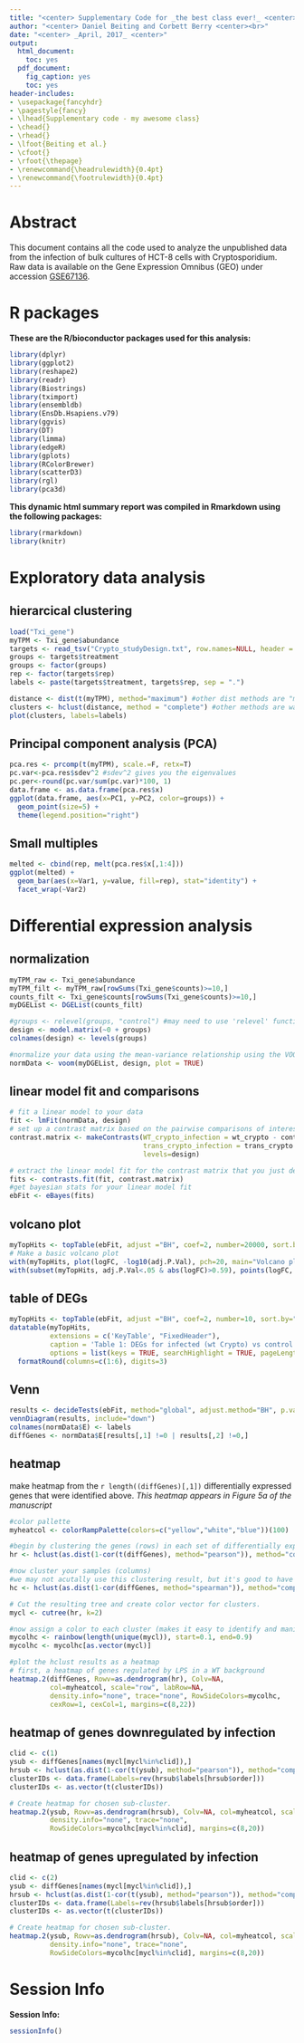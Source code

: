 ```yaml
---
title: "<center> Supplementary Code for _the best class ever!_ <center>"
author: "<center> Daniel Beiting and Corbett Berry <center><br>"
date: "<center> _April, 2017_ <center>"
output:
  html_document:
    toc: yes
  pdf_document:
    fig_caption: yes
    toc: yes
header-includes:
- \usepackage{fancyhdr}
- \pagestyle{fancy}
- \lhead{Supplementary code - my awesome class}
- \chead{}
- \rhead{}
- \lfoot{Beiting et al.}
- \cfoot{}
- \rfoot{\thepage}
- \renewcommand{\headrulewidth}{0.4pt}
- \renewcommand{\footrulewidth}{0.4pt}
---
```


# Abstract
This document contains all the code used to analyze the unpublished data from the infection of bulk cultures of HCT-8 cells with Cryptosporidium.  Raw data is available on the Gene Expression Omnibus (GEO) under accession [GSE67136](http://www.ncbi.nlm.nih.gov/geo/query/acc.cgi?acc=GSE67136). 

# R packages
**These are the R/bioconductor packages used for this analysis:**
```r
library(dplyr)
library(ggplot2)
library(reshape2)
library(readr)
library(Biostrings)
library(tximport)
library(ensembldb)
library(EnsDb.Hsapiens.v79)
library(ggvis)
library(DT)
library(limma)
library(edgeR)
library(gplots) 
library(RColorBrewer)
library(scatterD3)
library(rgl)
library(pca3d)
```

**This dynamic html summary report was compiled in Rmarkdown using the following packages:**
```r
library(rmarkdown)
library(knitr) 
```

# Exploratory data analysis
## hierarcical clustering
```r
load("Txi_gene")
myTPM <- Txi_gene$abundance
targets <- read_tsv("Crypto_studyDesign.txt", row.names=NULL, header = T, as.is = T)
groups <- targets$treatment
groups <- factor(groups)
rep <- factor(targets$rep)
labels <- paste(targets$treatment, targets$rep, sep = ".")

distance <- dist(t(myTPM), method="maximum") #other dist methods are "maximum", "manhattan", "canberra", "binary" or "minkowski"
clusters <- hclust(distance, method = "complete") #other methods are ward.D, ward.D2, single, complete, average
plot(clusters, labels=labels)
```

## Principal component analysis (PCA)
```r
pca.res <- prcomp(t(myTPM), scale.=F, retx=T)
pc.var<-pca.res$sdev^2 #sdev^2 gives you the eigenvalues
pc.per<-round(pc.var/sum(pc.var)*100, 1)
data.frame <- as.data.frame(pca.res$x)
ggplot(data.frame, aes(x=PC1, y=PC2, color=groups)) +
  geom_point(size=5) +
  theme(legend.position="right")
```

## Small multiples
```r
melted <- cbind(rep, melt(pca.res$x[,1:4]))
ggplot(melted) +
  geom_bar(aes(x=Var1, y=value, fill=rep), stat="identity") +
  facet_wrap(~Var2)
```

# Differential expression analysis
## normalization
```r
myTPM_raw <- Txi_gene$abundance
myTPM_filt <- myTPM_raw[rowSums(Txi_gene$counts)>=10,]
counts_filt <- Txi_gene$counts[rowSums(Txi_gene$counts)>=10,]
myDGEList <- DGEList(counts_filt)

#groups <- relevel(groups, "control") #may need to use 'relevel' function
design <- model.matrix(~0 + groups)
colnames(design) <- levels(groups)

#normalize your data using the mean-variance relationship using the VOOM function from Limma
normData <- voom(myDGEList, design, plot = TRUE)

```

## linear model fit and comparisons
```r
# fit a linear model to your data
fit <- lmFit(normData, design)
# set up a contrast matrix based on the pairwise comparisons of interest
contrast.matrix <- makeContrasts(WT_crypto_infection = wt_crypto - control,
                                 trans_crypto_infection = trans_crypto - control,
                                 levels=design)

# extract the linear model fit for the contrast matrix that you just defined above
fits <- contrasts.fit(fit, contrast.matrix)
#get bayesian stats for your linear model fit
ebFit <- eBayes(fits)
```

## volcano plot
```r
myTopHits <- topTable(ebFit, adjust ="BH", coef=2, number=20000, sort.by="logFC")
# Make a basic volcano plot
with(myTopHits, plot(logFC, -log10(adj.P.Val), pch=20, main="Volcano plot"))
with(subset(myTopHits, adj.P.Val<.05 & abs(logFC)>0.59), points(logFC, -log10(adj.P.Val), pch=20, col="red"))
```

## table of DEGs
```r
myTopHits <- topTable(ebFit, adjust ="BH", coef=2, number=10, sort.by="logFC")
datatable(myTopHits, 
          extensions = c('KeyTable', "FixedHeader"), 
          caption = 'Table 1: DEGs for infected (wt Crypto) vs control',
          options = list(keys = TRUE, searchHighlight = TRUE, pageLength = 10, lengthMenu = c("10", "25", "50", "100"))) %>%
  formatRound(columns=c(1:6), digits=3)
```

## Venn
```r
results <- decideTests(ebFit, method="global", adjust.method="BH", p.value=0.01, lfc=1)
vennDiagram(results, include="down")
colnames(normData$E) <- labels
diffGenes <- normData$E[results[,1] !=0 | results[,2] !=0,]
```

## heatmap
make heatmap from the `r length((diffGenes)[,1])` differentially expressed genes that were identified above. _This heatmap appears in Figure 5a of the manuscript_
```r
#color pallette
myheatcol <- colorRampPalette(colors=c("yellow","white","blue"))(100)

#begin by clustering the genes (rows) in each set of differentially expressed genes
hr <- hclust(as.dist(1-cor(t(diffGenes), method="pearson")), method="complete") 

#now cluster your samples (columns)
#we may not acutally use this clustering result, but it's good to have just in case
hc <- hclust(as.dist(1-cor(diffGenes, method="spearman")), method="complete") 

# Cut the resulting tree and create color vector for clusters.  
mycl <- cutree(hr, k=2)

#now assign a color to each cluster (makes it easy to identify and manipulate)
mycolhc <- rainbow(length(unique(mycl)), start=0.1, end=0.9) 
mycolhc <- mycolhc[as.vector(mycl)] 

#plot the hclust results as a heatmap
# first, a heatmap of genes regulated by LPS in a WT background
heatmap.2(diffGenes, Rowv=as.dendrogram(hr), Colv=NA, 
          col=myheatcol, scale="row", labRow=NA,
          density.info="none", trace="none", RowSideColors=mycolhc, 
          cexRow=1, cexCol=1, margins=c(8,22))
```

## heatmap of genes downregulated by infection
```r
clid <- c(1)
ysub <- diffGenes[names(mycl[mycl%in%clid]),] 
hrsub <- hclust(as.dist(1-cor(t(ysub), method="pearson")), method="complete") 
clusterIDs <- data.frame(Labels=rev(hrsub$labels[hrsub$order]))
clusterIDs <- as.vector(t(clusterIDs))

# Create heatmap for chosen sub-cluster.
heatmap.2(ysub, Rowv=as.dendrogram(hrsub), Colv=NA, col=myheatcol, scale="row", 
          density.info="none", trace="none", 
          RowSideColors=mycolhc[mycl%in%clid], margins=c(8,20)) 

```

## heatmap of genes upregulated by infection
```r
clid <- c(2)
ysub <- diffGenes[names(mycl[mycl%in%clid]),] 
hrsub <- hclust(as.dist(1-cor(t(ysub), method="pearson")), method="complete") 
clusterIDs <- data.frame(Labels=rev(hrsub$labels[hrsub$order]))
clusterIDs <- as.vector(t(clusterIDs))

# Create heatmap for chosen sub-cluster.
heatmap.2(ysub, Rowv=as.dendrogram(hrsub), Colv=NA, col=myheatcol, scale="row", 
          density.info="none", trace="none", 
          RowSideColors=mycolhc[mycl%in%clid], margins=c(8,20)) 

```

# Session Info
**Session Info:**
```r
sessionInfo()
```

